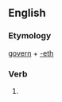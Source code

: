 ==English==

===Etymology===
[[govern]] + [[-eth]]

===Verb===
{{infl|en|verb form}}

# {{archaic third-person singular of|govern}}